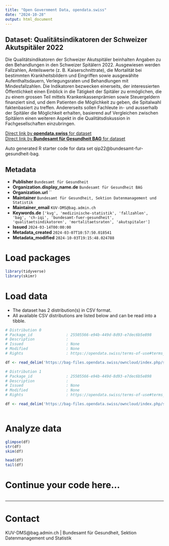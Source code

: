 ```yaml
---
title: "Open Government Data, opendata.swiss"
date: "2024-10-28"
output: html_document
---
```


## Dataset: Qualitätsindikatoren der Schweizer Akutspitäler 2022

Die Qualitätsindikatoren der Schweizer Akutspitäler beinhalten Angaben zu den Behandlungen in den Schweizer Spitälern 2022. Ausgewiesen werden Fallzahlen, Anteilswerte (z. B. Kaiserschnittrate), die Mortalität bei bestimmten Krankheitsbildern und Eingriffen sowie ausgewählte Aufenthaltsdauern, Verlegungsraten und Behandlungen mit Mindesfallzahlen.
Die Indikatoren bezwecken einerseits, der interessierten Öffentlichkeit einen Einblick in die Tätigkeit der Spitäler zu ermöglichen, die zu einem grossen Teil mittels Krankenkassenprämien sowie Steuergeldern finanziert sind, und dem Patienten die Möglichkeit zu geben, die Spitalwahl faktenbasiert zu treffen. Andererseits sollen Fachleute in- und ausserhalb der Spitäler die Möglichkeit erhalten, basierend auf Vergleichen zwischen Spitälern einen weiteren Aspekt in die Qualitätsdiskussion in Fachgesellschaften einzubringen.

[Direct link by **opendata.swiss** for dataset](https://opendata.swiss/de/dataset/qualitatsindikatoren-der-schweizer-akutspitaler-2022)<br>
[Direct link by **Bundesamt für Gesundheit BAG** for dataset](http://www.bag.admin.ch/qiss)

Auto generated R starter code for data set qip22@bundesamt-fur-gesundheit-bag.

## Metadata

- **Publisher** `Bundesamt für Gesundheit`
- **Organization.display_name.de** `Bundesamt für Gesundheit BAG`
- **Organization.url** ``
- **Maintainer** `Bundesamt für Gesundheit, Sektion Datenmanagement und Statistik`
- **Maintainer_email** `KUV-DMS@bag.admin.ch`
- **Keywords.de** `['kvg', 'medizinische-statistik', 'fallzahlen', 'bag', 'ch-iqi', 'bundesamt-fuer-gesundheit', 'qualitaetsindikatoren', 'mortalitaetsraten', 'akutspitaler']`
- **Issued** `2024-03-14T00:00:00`
- **Metadata_created** `2024-03-07T10:57:50.018541`
- **Metadata_modified** `2024-10-03T19:15:48.024788`


# Load packages

```r

library(tidyverse)
library(skimr)

```

# Load data

-   The dataset has 2 distribution(s) in CSV format.
-   All available CSV distributions are listed below and can be read into a tibble.

```r

# Distribution 0
# Package_id               : 25505566-e94b-449d-8d93-e7dec6b5e898
# Description              : 
# Issued                   : None
# Modified                 : None
# Rights                   : https://opendata.swiss/terms-of-use#terms_by

df <- read_delim('https://bag-files.opendata.swiss/owncloud/index.php/s/y24t7xK3GtW9g6j')

# Distribution 1
# Package_id               : 25505566-e94b-449d-8d93-e7dec6b5e898
# Description              : 
# Issued                   : None
# Modified                 : None
# Rights                   : https://opendata.swiss/terms-of-use#terms_by

df <- read_delim('https://bag-files.opendata.swiss/owncloud/index.php/s/94J4Hqr9s2KwGH6')



```

# Analyze data

```r

glimpse(df)
str(df)
skim(df)

head(df)
tail(df)

```

# Continue your code here...

```r

```

------------------------------------------------------------------------

# Contact

KUV-DMS@bag.admin.ch | Bundesamt für Gesundheit, Sektion Datenmanagement und Statistik
